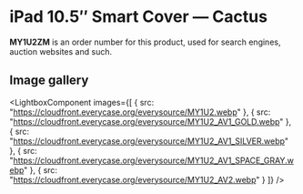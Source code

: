 
# iPad 10.5″ Smart Cover — Cactus

<Callout type='info' emoji='👉🏻'>**MY1U2ZM** is an order number for this product, used for search engines, auction websites and such.</Callout>

## Image gallery

<LightboxComponent
    images={[
      {
        src: "https://cloudfront.everycase.org/everysource/MY1U2.webp"
      },
      {
        src: "https://cloudfront.everycase.org/everysource/MY1U2_AV1_GOLD.webp"
      },
      {
        src: "https://cloudfront.everycase.org/everysource/MY1U2_AV1_SILVER.webp"
      },
      {
        src: "https://cloudfront.everycase.org/everysource/MY1U2_AV1_SPACE_GRAY.webp"
      },
      {
        src: "https://cloudfront.everycase.org/everysource/MY1U2_AV2.webp"
      }
    ]}
  />
